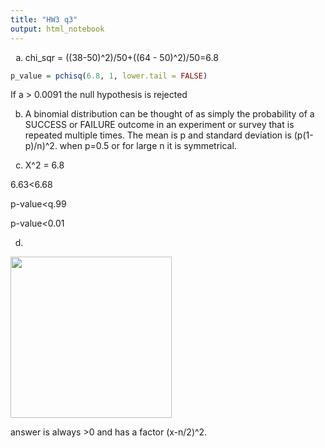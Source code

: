 ---
title: "HW3 q3"
output: html_notebook
---

a) chi_sqr = ((38-50)\^2)/50+((64 - 50)\^2)/50=6.8

```{r}
p_value = pchisq(6.8, 1, lower.tail = FALSE)
```

If a \> 0.0091 the null hypothesis is rejected

b) A binomial distribution can be thought of as simply the probability of a SUCCESS or FAILURE outcome in an experiment or survey that is repeated multiple times. The mean is p and standard deviation is (p(1-p)/n)\^2. when p=0.5 or for large n it is symmetrical.

c) X\^2 = 6.8

6.63\<6.68

p-value\<q.99

p-value\<0.01

d)

![](images/paste-87735921.png){width="258"}

answer is always \>0 and has a factor (x-n/2)\^2.
